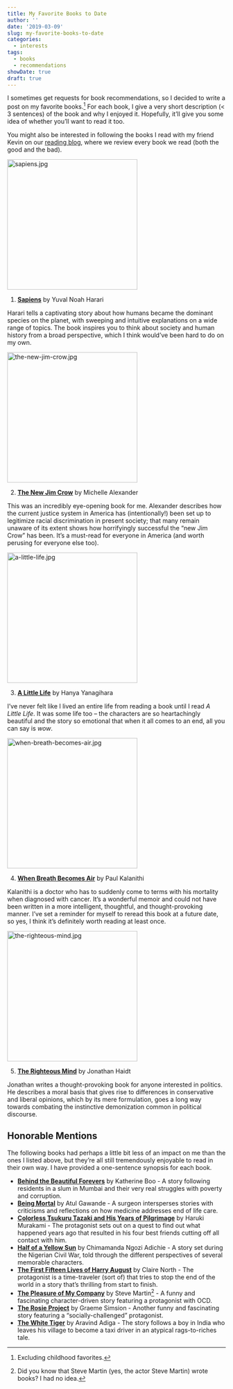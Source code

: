 ```yaml
---
title: My Favorite Books to Date
author: ''
date: '2019-03-09'
slug: my-favorite-books-to-date
categories:
  - interests
tags:
  - books
  - recommendations
showDate: true
draft: true
---
```


I sometimes get requests for book recommendations, so I decided to write a post on my favorite books.^[Excluding childhood favorites.] For each book, I give a very short description (< 3 sentences) of the book and why I enjoyed it. Hopefully, it'll give you some idea of whether you'll want to read it too. 

You might also be interested in following the books I read with my friend Kevin on our [reading blog](https://albertandkevin.wordpress.com), where we review every book we read (both the good and the bad).

<div class="go-center">
<img src="/img/sapiens.jpg" alt="sapiens.jpg" height=300px>
</div>
1. **[Sapiens](https://amzn.to/2amA7J5)** by Yuval Noah Harari

Harari tells a captivating story about how humans became the dominant species on the planet, with sweeping and intuitive explanations on a wide range of topics. The book inspires you to think about society and human history from a broad perspective, which I think would've been hard to do on my own.

<div class="go-center">
<img src="/img/the-new-jim-crow.jpg" alt="the-new-jim-crow.jpg" height=300px>
</div>

2. **[The New Jim Crow](https://amzn.to/1ZI0bNK)** by Michelle Alexander

This was an incredibly eye-opening book for me. Alexander describes how the current justice system in America has (intentionally!) been set up to legitimize racial discrimination in present society; that many remain unaware of its extent shows how horrifyingly successful the "new Jim Crow" has been. It's a must-read for everyone in America (and worth perusing for everyone else too).

<div class="go-center">
<img src="/img/a-little-life.jpg" alt="a-little-life.jpg" height=300px>
</div>

3. **[A Little Life](https://amzn.to/2UpqnjS)** by Hanya Yanagihara

I've never felt like I lived an entire life from reading a book until I read *A Little Life*. It was some life too -- the characters are so heartachingly beautiful and the story so emotional that when it all comes to an end, all you can say is *wow*.

<div class="go-center">
<img src="/img/when-breath-becomes-air.jpg" alt="when-breath-becomes-air.jpg" height=300px>
</div>

4. **[When Breath Becomes Air](https://amzn.to/2b3rrEh)** by Paul Kalanithi

Kalanithi is a doctor who has to suddenly come to terms with his mortality when diagnosed with cancer. It's a wonderful memoir and could not have been written in a more intelligent, thoughtful, and thought-provoking manner. I've set a reminder for myself to reread this book at a future date, so yes, I think it's definitely worth reading at least once.

<div class="go-center">
<img src="/img/the-righteous-mind.jpg" alt="the-righteous-mind.jpg" height=300px>
</div>

5. **[The Righteous Mind](https://amzn.to/29Xp6t6)** by Jonathan Haidt

Jonathan writes a thought-provoking book for anyone interested in politics. He describes a moral basis that gives rise to differences in conservative and liberal opinions, which by its mere formulation, goes a long way towards combating the instinctive demonization common in political discourse.


## Honorable Mentions

The following books had perhaps a little bit less of an impact on me than the ones I listed above, but they're all still tremendously enjoyable to read in their own way. I have provided a one-sentence synopsis for each book.

* **[Behind the Beautiful Forevers](https://amzn.to/2cDg8FA)** by Katherine Boo - A story following residents in a slum in Mumbai and their very real struggles with poverty and corruption.
* **[Being Mortal](https://amzn.to/2BNDvG9)** by Atul Gawande - A surgeon intersperses stories with criticisms and reflections on how medicine addresses end of life care.
* **[Colorless Tsukuru Tazaki and His Years of Pilgrimage](https://amzn.to/2EJaAG4)** by Haruki Murakami - The protagonist sets out on a quest to find out what happened years ago that resulted in his four best friends cutting off all contact with him.
* **[Half of a Yellow Sun](https://amzn.to/2TAFycW)** by Chimamanda Ngozi Adichie - A story set during the Nigerian Civil War, told through the different perspectives of several memorable characters.
* **[The First Fifteen Lives of Harry August](https://amzn.to/2TsvOCc)** by Claire North - The protagonist is a time-traveler (sort of) that tries to stop the end of the world in a story that's thrilling from start to finish.
* **[The Pleasure of My Company](https://amzn.to/2CfoBLb)** by Steve Martin^[Did you know that Steve Martin (yes, the actor Steve Martin) wrote books? I had no idea.] - A funny and fascinating character-driven story featuring a protagonist with OCD.
* **[The Rosie Project](https://amzn.to/2EP7HUf)** by Graeme Simsion - Another funny and fascinating story featuring a "socially-challenged" protagonist.
* **[The White Tiger](https://amzn.to/2cULZ3X)** by Aravind Adiga - The story follows a boy in India who leaves his village to become a taxi driver in an atypical rags-to-riches tale.